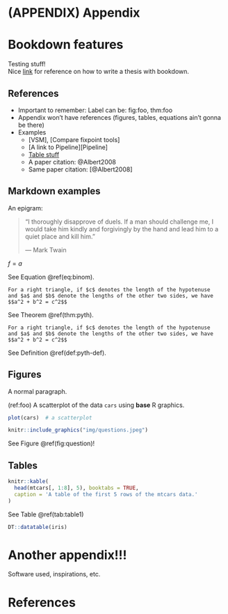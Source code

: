 # (APPENDIX) Appendix {-} 

# Bookdown features

Testing stuff!  
Nice [link](https://eddjberry.netlify.com/post/writing-your-thesis-with-bookdown/) 
for reference on how to write a thesis with bookdown.

## References

- Important to remember: Label can be: fig:foo, thm:foo
- Appendix won't have references (figures, tables, equations ain't gonna be 
there)
- Examples
  - [VSM], [Compare fixpoint tools]
  - [A link to Pipeline][Pipeline]
  - [Table stuff](#tables)
  - A paper citation: @Albert2008
  - Same paper citation: [@Albert2008]
  
## Markdown examples

An epigram: 

> "I thoroughly disapprove of duels. If a man should challenge me,
  I would take him kindly and forgivingly by the hand and lead him
  to a quiet place and kill him."
>
> --- Mark Twain

$f = a$

\begin{equation} 
  f=a
  (\#eq:binom)
\end{equation} 


See Equation \@ref(eq:binom).

```theorem
For a right triangle, if $c$ denotes the length of the hypotenuse
and $a$ and $b$ denote the lengths of the other two sides, we have
$$a^2 + b^2 = c^2$$
```

See Theorem \@ref(thm:pyth).

```definition
For a right triangle, if $c$ denotes the length of the hypotenuse
and $a$ and $b$ denote the lengths of the other two sides, we have
$$a^2 + b^2 = c^2$$
```

See Definition \@ref(def:pyth-def).

## Figures

A normal paragraph.

(ref:foo) A scatterplot of the data `cars` using **base** R graphics. 

```r
plot(cars)  # a scatterplot
```

```r
knitr::include_graphics("img/questions.jpeg")
```

See Figure \@ref(fig:question)!

## Tables

```r
knitr::kable(
  head(mtcars[, 1:8], 5), booktabs = TRUE,
  caption = 'A table of the first 5 rows of the mtcars data.'
)
```

See Table \@ref(tab:table1)

```r
DT::datatable(iris)
```

# Another appendix!!!

Software used, inspirations, etc.

# References {-}
